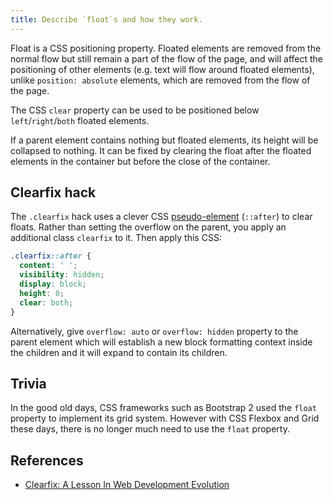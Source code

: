 ```yaml
---
title: Describe `float`s and how they work.
---
```


Float is a CSS positioning property. Floated elements are removed from the normal flow but still remain a part of the flow of the page, and will affect the positioning of other elements (e.g. text will flow around floated elements), unlike `position: absolute` elements, which are removed from the flow of the page.

The CSS `clear` property can be used to be positioned below `left`/`right`/`both` floated elements.

If a parent element contains nothing but floated elements, its height will be collapsed to nothing. It can be fixed by clearing the float after the floated elements in the container but before the close of the container.

## Clearfix hack

The `.clearfix` hack uses a clever CSS [pseudo-element](/questions/quiz/describe-pseudo-elements-and-discuss-what-they-are-used-for) (`::after`) to clear floats. Rather than setting the overflow on the parent, you apply an additional class `clearfix` to it. Then apply this CSS:

```css
.clearfix::after {
  content: ' ';
  visibility: hidden;
  display: block;
  height: 0;
  clear: both;
}
```

Alternatively, give `overflow: auto` or `overflow: hidden` property to the parent element which will establish a new block formatting context inside the children and it will expand to contain its children.

## Trivia

In the good old days, CSS frameworks such as Bootstrap 2 used the `float` property to implement its grid system. However with CSS Flexbox and Grid these days, there is no longer much need to use the `float` property.

## References

- [Clearfix: A Lesson In Web Development Evolution](https://css-tricks.com/clearfix-a-lesson-in-web-development-evolution/)
